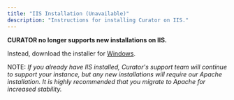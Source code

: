 ```yaml
---
title: "IIS Installation (Unavailable)"
description: "Instructions for installing Curator on IIS."
---
```


**CURATOR no longer supports new installations on IIS.**

Instead, download the installer for [Windows](https://curator.interworks.com/page/kb/setup/installation/windows/1108).

NOTE: _If you already have IIS installed, Curator's support team will continue to support your instance, but any new
installations will require our Apache installation.  It is highly recommended that you migrate to Apache for increased
stability._